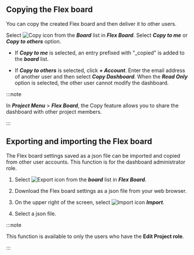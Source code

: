 ## Copying the Flex board

You can copy the created Flex board and then deliver it to other users.

Select ![Copy icon](/img/ico-copy.svg) from the **_Board_** list in **_Flex Board_**. Select **_Copy to me_** or **_Copy to others_** option.

-   If **_Copy to me_** is selected, an entry prefixed with "\_copied" is added to the **_board_** list.

-   If **_Copy to others_** is selected, click **_+ Account_**. Enter the email address of another user and then select **_Copy Dashboard_**. When the **_Read Only_** option is selected, the other user cannot modify the dashboard.

:::note

In **_Project Menu_** > **_Flex Board_**, the Copy feature allows you to share the dashboard with other project members.

:::

## Exporting and importing the Flex board

The Flex board settings saved as a json file can be imported and copied from other user accounts. This function is for the dashboard administrator role.

1.  Select ![Export icon](/img/ico-export.svg) from the **_board_** list in **_Flex Board_**. 

2.  Download the Flex board settings as a json file from your web browser.

3.  On the upper right of the screen, select ![Import icon](/img/ico-import.svg) **_Import_**.

4.  Select a json file.

:::note

This function is available to only the users who have the **Edit Project role**.

:::
